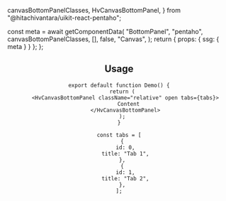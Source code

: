   canvasBottomPanelClasses,
  HvCanvasBottomPanel,
} from "@hitachivantara/uikit-react-pentaho";



  const meta = await getComponentData(
    "BottomPanel",
    "pentaho",
    canvasBottomPanelClasses,
    [],
    false,
    "Canvas",
  );
  return { props: { ssg: { meta } } };
};

<Header />

## Usage

```tsx live
export default function Demo() {
  return (
    <HvCanvasBottomPanel className="relative" open tabs={tabs}>
      Content
    </HvCanvasBottomPanel>
  );
}

const tabs = [
  {
    id: 0,
    title: "Tab 1",
  },
  {
    id: 1,
    title: "Tab 2",
  },
];
```
